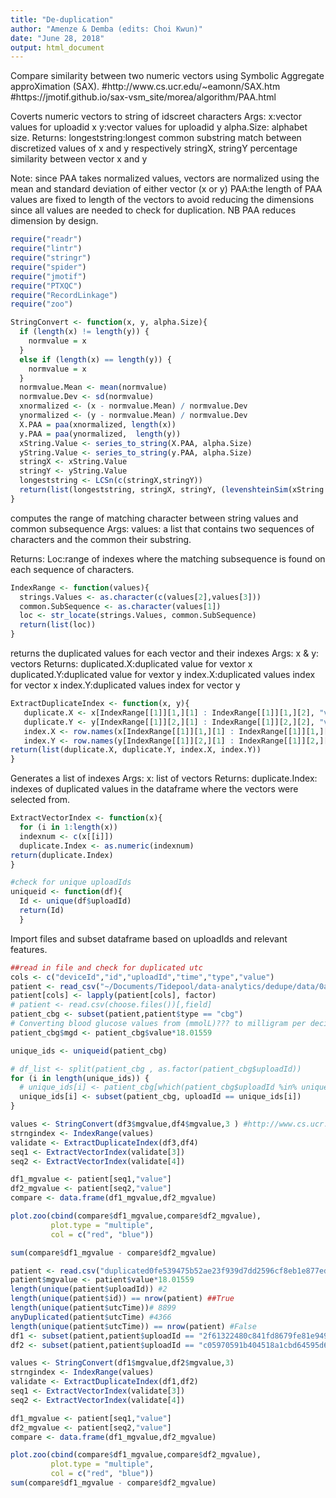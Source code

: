 ```yaml
---
title: "De-duplication"
author: "Amenze & Demba (edits: Choi Kwun)"
date: "June 28, 2018"
output: html_document
---
```


Compare similarity between two numeric vectors using Symbolic Aggregate approXimation (SAX).
#http://www.cs.ucr.edu/~eamonn/SAX.htm
#https://jmotif.github.io/sax-vsm_site/morea/algorithm/PAA.html

Coverts numeric vectors to string of idscreet characters
Args:
    x:vector values for uploadid x 
    y:vector values for uploadid y
    alpha.Size: alphabet size.
Returns:
    longeststring:longest common substring match between discretized values of x and y respectively                  stringX, stringY
    percentage similarity between vector x and y

Note: since PAA takes normalized values, vectors are normalized using the mean and standard deviation of either vector (x or y)
PAA:the length of PAA values are fixed to length of the vectors to avoid reducing the dimensions since all values are needed to check for duplication. NB PAA reduces dimension by design. 
```r
require("readr")
require("lintr")
require("stringr")
require("spider")
require("jmotif")
require("PTXQC")
require("RecordLinkage")
require("zoo")
```

```r
StringConvert <- function(x, y, alpha.Size){
  if (length(x) != length(y)) {
    normvalue = x
  }
  else if (length(x) == length(y)) {
    normvalue = x
  }
  normvalue.Mean <- mean(normvalue)
  normvalue.Dev <- sd(normvalue)
  xnormalized <- (x - normvalue.Mean) / normvalue.Dev
  ynormalized <- (y - normvalue.Mean) / normvalue.Dev
  X.PAA = paa(xnormalized, length(x)) 
  y.PAA = paa(ynormalized,  length(y))
  xString.Value <- series_to_string(X.PAA, alpha.Size)
  yString.Value <- series_to_string(y.PAA, alpha.Size) 
  stringX <- xString.Value
  stringY <- yString.Value
  longeststring <- LCSn(c(stringX,stringY))
  return(list(longeststring, stringX, stringY, (levenshteinSim(xString.Value, yString.Value))))
}
```
computes the range of matching character between string values and common subsequence
  Args:
    values: a list that contains two sequences of characters and the common their substring.

  Returns:
     Loc:range of indexes where the matching subsequence is found on each sequence of characters. 
```r
IndexRange <- function(values){
  strings.Values <- as.character(c(values[2],values[3]))
  common.SubSequence <- as.character(values[1])
  loc <- str_locate(strings.Values, common.SubSequence)
  return(list(loc))
}
```
returns the duplicated values for each vector and their indexes 
  Args:
    x & y: vectors
  Returns:
     duplicated.X:duplicated value for vextor x
     duplicated.Y:duplicated value for vextor y
     index.X:duplicated values index for vector x
     index.Y:duplicated values index for vector y
```r
ExtractDuplicateIndex <- function(x, y){
   duplicate.X <- x[IndexRange[[1]][1,][1] : IndexRange[[1]][1,][2], "value"]
   duplicate.Y <- y[IndexRange[[1]][2,][1] : IndexRange[[1]][2,][2], "value"]
   index.X <- row.names(x[IndexRange[[1]][1,][1] : IndexRange[[1]][1,][2],])
   index.Y <- row.names(y[IndexRange[[1]][2,][1] : IndexRange[[1]][2,][2],])
return(list(duplicate.X, duplicate.Y, index.X, index.Y))
}
```
Generates a list of indexes 
  Args:
    x: list of vectors
  Returns:
    duplicate.Index: indexes of duplicated values in the dataframe where the vectors were selected from.
```r
ExtractVectorIndex <- function(x){
  for (i in 1:length(x))
  indexnum <- c(x[[i]]) 
  duplicate.Index <- as.numeric(indexnum)
return(duplicate.Index)
}
```

```r
#check for unique uploadIds
uniqueid <- function(df){
  Id <- unique(df$uploadId)
  return(Id)
  }
```

Import files and subset dataframe based on uploadIds and relevant features.

```r
##read in file and check for duplicated utc
cols <- c("deviceId","id","uploadId","time","type","value")
patient <- read_csv("~/Documents/Tidepool/data-analytics/dedupe/data/0ab293f2e1cc4141cd10bfbd5d51664992b1c63c79ac45e548417154e4ecde43.csv")
patient[cols] <- lapply(patient[cols], factor)
# patient <- read.csv(choose.files())[,field]
patient_cbg <- subset(patient,patient$type == "cbg")
# Converting blood glucose values from (mmolL)??? to milligram per deciliter (mg/DL)
patient_cbg$mgd <- patient_cbg$value*18.01559
```

```r
unique_ids <- uniqueid(patient_cbg)

# df_list <- split(patient_cbg , as.factor(patient_cbg$uploadId))
for (i in length(unique_ids)) {
  # unique_ids[i] <- patient_cbg[which(patient_cbg$uploadId %in% unique_ids[i]), ]
  unique_ids[i] <- subset(patient_cbg, uploadId == unique_ids[i])
}

```


```r
values <- StringConvert(df3$mgvalue,df4$mgvalue,3 ) #http://www.cs.ucr.edu/~eamonn/SAX.pdf alphabet size: 5-8 works better. ##3 worked better for this run
strngindex <- IndexRange(values)
validate <- ExtractDuplicateIndex(df3,df4)
seq1 <- ExtractVectorIndex(validate[3])
seq2 <- ExtractVectorIndex(validate[4])

df1_mgvalue <- patient[seq1,"value"]
df2_mgvalue <- patient[seq2,"value"]
compare <- data.frame(df1_mgvalue,df2_mgvalue)

plot.zoo(cbind(compare$df1_mgvalue,compare$df2_mgvalue), 
         plot.type = "multiple", 
         col = c("red", "blue"))

sum(compare$df1_mgvalue - compare$df2_mgvalue)
```


```r
patient <- read.csv("duplicated0fe539475b52ae23f939d7dd2596cf8eb1e877edcea0478f2df73bb98bd5937c.csv")[,field]
patient$mgvalue <- patient$value*18.01559
length(unique(patient$uploadId)) #2
length(unique(patient$id)) == nrow(patient) ##True
length(unique(patient$utcTime))# 8899
anyDuplicated(patient$utcTime) #4366
length(unique(patient$utcTime)) == nrow(patient) #False
df1 <- subset(patient,patient$uploadId == "2f61322480c841fd8679fe81e94930b2")
df2 <- subset(patient,patient$uploadId == "c05970591b404518a1cbd64595d628e5")
```

```r
values <- StringConvert(df1$mgvalue,df2$mgvalue,3)
strngindex <- IndexRange(values)
validate <- ExtractDuplicateIndex(df1,df2)
seq1 <- ExtractVectorIndex(validate[3])
seq2 <- ExtractVectorIndex(validate[4])

df1_mgvalue <- patient[seq1,"value"]
df2_mgvalue <- patient[seq2,"value"]
compare <- data.frame(df1_mgvalue,df2_mgvalue)

plot.zoo(cbind(compare$df1_mgvalue,compare$df2_mgvalue), 
         plot.type = "multiple", 
         col = c("red", "blue"))
sum(compare$df1_mgvalue - compare$df2_mgvalue)
```

